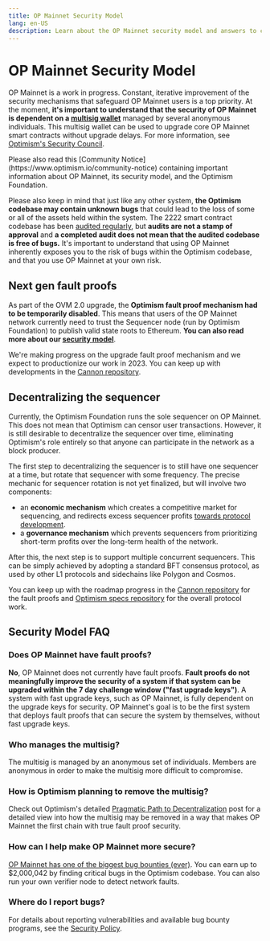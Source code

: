 ```yaml
---
title: OP Mainnet Security Model
lang: en-US
description: Learn about the OP Mainnet security model and answers to common questions.
---
```



# OP Mainnet Security Model

OP Mainnet is a work in progress.
Constant, iterative improvement of the security mechanisms that safeguard OP Mainnet users is a top priority.
At the moment, **it's important to understand that the security of OP Mainnet is dependent on a [multisig wallet](https://www.coindesk.com/tech/2020/11/10/multisignature-wallets-can-keep-your-coins-safer-if-you-use-them-right/)** managed by several anonymous individuals.
This multisig wallet can be used to upgrade core OP Mainnet smart contracts without upgrade delays. For more information, see [Optimism's Security Council](https://optimism.help/Token+House+Governance/Security+Council/Intro+to+Optimism's+Security+Council).

<Callout type="info">
  Please also read this [Community Notice](https://www.optimism.io/community-notice) containing important information about OP Mainnet, its security model, and the Optimism Foundation.
</Callout>

Please also keep in mind that just like any other system, **the Optimism codebase may contain unknown bugs** that could lead to the loss of some or all of the assets held within the system.
The 2222 smart contract codebase has been [audited regularly](https://github.com/ethereum-optimism/optimism/tree/v1.1.4/technical-documents/security-reviews), but **audits are not a stamp of approval** and **a completed audit does not mean that the audited codebase is free of bugs.**
It's important to understand that using OP Mainnet inherently exposes you to the risk of bugs within the Optimism codebase, and that you use OP Mainnet at your own risk.

## Next gen fault proofs

As part of the OVM 2.0 upgrade, the **Optimism fault proof mechanism had to be temporarily disabled**. This means that users of the OP Mainnet network currently need to trust the Sequencer node (run by Optimism Foundation) to publish valid state roots to Ethereum. **You can also read more about our [security model](/connect/resources/security-policy)**.

We're making progress on the upgrade fault proof mechanism and we expect to productionize our work in 2023. You can keep up with developments in the [Cannon repository](https://github.com/ethereum-optimism/cannon/).

## Decentralizing the sequencer

Currently, the Optimism Foundation runs the sole sequencer on OP Mainnet. This does not mean that Optimism can censor user transactions. However, it is still desirable to decentralize the sequencer over time, eliminating Optimism's role entirely so that anyone can participate in the network as a block producer.

The first step to decentralizing the sequencer is to still have one sequencer at a time, but rotate that sequencer with some frequency. The precise mechanic for sequencer rotation is not yet finalized, but will involve two components:

*   an **economic mechanism** which creates a competitive market for sequencing, and redirects excess sequencer profits [towards protocol development](https://medium.com/ethereum-optimism/retroactive-public-goods-funding-33c9b7d00f0c).
*   a **governance mechanism** which prevents sequencers from prioritizing short-term profits over the long-term health of the network.

After this, the next step is to support multiple concurrent sequencers. This can be simply achieved by adopting a standard BFT consensus protocol, as used by other L1 protocols and sidechains like Polygon and Cosmos.

You can keep up with the roadmap progress in the [Cannon repository](https://github.com/ethereum-optimism/cannon/) for the fault proofs and [Optimism specs repository](https://github.com/ethereum-optimism/optimism/tree/65ec61dde94ffa93342728d324fecf474d228e1f/specs) for the overall protocol work.

## Security Model FAQ

### Does OP Mainnet have fault proofs?

**No**, OP Mainnet does not currently have fault proofs.
**Fault proofs do not meaningfully improve the security of a system if that system can be upgraded within the 7 day challenge window ("fast upgrade keys")**.
A system with fast upgrade keys, such as OP Mainnet, is fully dependent on the upgrade keys for security.
OP Mainnet's goal is to be the first system that deploys fault proofs that can secure the system by themselves, without fast upgrade keys.

### Who manages the multisig?

The multisig is managed by an anonymous set of individuals.
Members are anonymous in order to make the multisig more difficult to compromise.

### How is Optimism planning to remove the multisig?

Check out Optimism's detailed [Pragmatic Path to Decentralization](https://medium.com/ethereum-optimism/our-pragmatic-path-to-decentralization-cb5805ca43c1) post for a detailed view into how the multisig may be removed in a way that makes OP Mainnet the first chain with true fault proof security.

### How can I help make OP Mainnet more secure?

[OP Mainnet has one of the biggest bug bounties (ever)](/connect/resources/security-policy).
You can earn up to $2,000,042 by finding critical bugs in the Optimism codebase.
You can also run your own verifier node to detect network faults.

### Where do I report bugs?

For details about reporting vulnerabilities and available bug bounty programs, see the [Security Policy](/connect/resources/security-policy).
